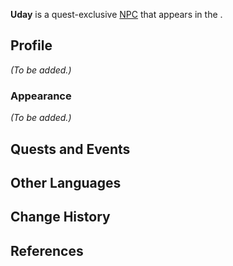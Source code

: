 {{Meta
|missing_NPC_profile  = yes
}}
{{Character Infobox
|type             = Quest NPC
|image            = NPC Uday.png
|region           = Sumeru
|location         = Sumeru
|affiliation      = Sumeru Akademiya
|title            = 

|ancestry         = <!-- Clan/family -->
|father           = 
|mother           = 
|spouse           = 
|sibling          = 
|child            = 
|relative         = 

|voiceEN          = [[imdb:nm6270472|Trent Martin]]<ref>Twitter: [https://twitter.com/StellarVO_FGC/status/1589316526179774465 EN VA Self Announcement] ([https://web.archive.org/web/20230708015227/https://twitter.com/StellarVO_FGC/status/1589316526179774465 Archived])</ref>
|voiceCN          = 
|voiceJP          = 
|voiceKR          = 
}}
'''Uday''' is a quest-exclusive [[NPC]] that appears in the {{Quest|Jnagarbha Day}}.
<!--
==Location==
{{subst:#tag:gallery|
NPC Location {{subst:PAGENAME}}.png{{subst:!}}{{subst:PAGENAME}}'s location
NPC Location {{subst:PAGENAME}} Context.png{{subst:!}}Additional context
|captionalign=center
}}
-->
==Profile==
<!--Detailed story/lore information goes here.-->
''(To be added.)''

===Appearance===
<!--Keep appearance section short and concise. Limit to 2 paragraphs with 3-4 sentences each.-->
''(To be added.)''

==Quests and Events==
{{Quests and Events}}
<!--
==Idle Quotes==
{{Dialogue Start}}
: {{DIcon|Idle}} {{Tx}}
:: {{A|VO {{subst:PAGENAME}} 01.ogg}} "{{Tx}}"
{{Dialogue End}}

==Dialogue==
{{Dialogue Start}}
:'''{{subst:PAGENAME}}:'''
:{{DIcon}}
{{Dialogue End}}
<!--
==Event Dialogue==
===Event Name===
{{Dialogue Start}}
:'''{{subst:PAGENAME}}:'''
{{Dialogue End}}

==Trivia==
* 
-->
==Other Languages==
{{Other Languages
|default_hidden = 1
|en      = Uday
|zhs     = 乌代
|zhs_rm  = Wūdài
|zht     = 烏代
|zht_rm  = Wūdài
|ja      = ウダイ
|ja_rm   = Udai
|ko      = 우다이오스
|es      = Uday
|fr      = Uday
|ru      = Удай
|th      = Uday
|vi      = Uday
|de      = Uday
|id      = Uday
|pt      = Uday
|tr      = Uday
|it      = Uday
}}

==Change History==
{{Change History|3.2}}

==References==
{{Reflist}}
